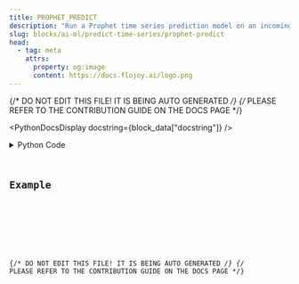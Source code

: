 ```yaml
---
title: PROPHET_PREDICT
description: "Run a Prophet time series prediction model on an incoming dataframe."
slug: blocks/ai-ml/predict-time-series/prophet-predict
head:
  - tag: meta
    attrs:
      property: og:image
      content: https://docs.flojoy.ai/logo.png
---
```


{/* DO NOT EDIT THIS FILE! IT IS BEING AUTO GENERATED */}
{/* PLEASE REFER TO THE CONTRIBUTION GUIDE ON THE DOCS PAGE */}


<PythonDocsDisplay docstring={block_data["docstring"]} />
<details>
<summary>Python Code</summary>



<Code code={pythonCode} lang="py" wrap theme="dracula" />

[Find this Flojoy Block on GitHub](https://github.com/flojoy-ai/blocks/blob/main/blocks/AI_ML/PREDICT_TIME_SERIES/PROPHET_PREDICT/PROPHET_PREDICT.py)

</details>

## Example


<GetHelpWidget />


<AppDisplay app={app} blockName="PROPHET_PREDICT" client:visible />


<Example />

{/* DO NOT EDIT THIS FILE! IT IS BEING AUTO GENERATED */}
{/* PLEASE REFER TO THE CONTRIBUTION GUIDE ON THE DOCS PAGE */}
